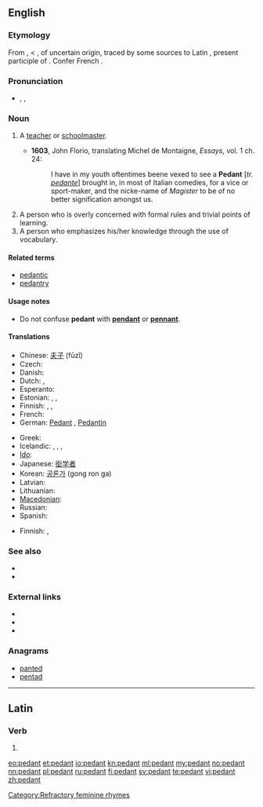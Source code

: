 {{also|pédant|Pedant}}
==English==

===Etymology===
From {{etyl|frm}} {{term|pedant|lang=frm}}, {{term|pedante|lang=frm}} < {{etyl|it}} {{term|lang=it|pedante||a teacher, schoolmaster, pedant}}, of uncertain origin, traced by some sources<!--Century 1911, Online Etymology Dictionary--> to Latin {{term|paedagogans}}, present participle of {{term|paedagogare||to teach}}. Confer French {{term|pédant}}.

===Pronunciation===
* {{enPR|pĕdʹənt}}, {{IPA|/ˈpɛdənt/}}, {{SAMPA|/"pEd@nt/}}

===Noun===
{{en-noun}}

# {{obsolete}} A [[teacher]] or [[schoolmaster]].
#* '''1603''', John Florio, translating Michel de Montaigne, ''Essays'', vol. 1 ch. 24:
#*: I have in my youth oftentimes beene vexed to see a '''Pedant''' [''tr. [[pedante]]''] brought in, in most of Italian comedies, for a vice or sport-maker, and the nicke-name of ''Magister'' to be of no better signification amongst us.
# A person who is overly concerned with formal rules and trivial points of learning.
# A person who emphasizes his/her knowledge through the use of vocabulary.

====Related terms====
* [[pedantic]]
* [[pedantry]]

====Usage notes====
* Do not confuse '''pedant''' with '''[[pendant]]''' or '''[[pennant]]'''.<!--no need to give the definitions here - that is what the links are for!-->

====Translations====
{{trans-top|person overly concerned with formal rules and trivial points of learning}}
* Chinese: [[夫子]] (fūzǐ)
* Czech: {{t-|cs|pedant|m}}
* Danish: {{t|da|pedant}}
* Dutch: {{t|nl|wijsneus|m|f}},  {{t|nl|weetal|m|f}}
* Esperanto: {{t|eo|pedanto}}
* Estonian: {{t|et|pedant}}, {{t|et|juuksekarvalõhestaja}}, {{t|et|tähenärija}}
* Finnish: {{t-|fi|saivartelija}}, {{t-|fi|viisastelija}}, {{t+|fi|pedantti}}
* French: {{t+|fr|pédant|m}}
* German: [[Pedant]] {{m}}, [[Pedantin]] {{f}}
{{trans-mid}}
* Greek: {{t+|el|σχολαστικός|m|sc=Grek}}
* Icelandic: {{t|is|uppfullur af lærdómshroka|m}}, {{t|is|uppfull af lærdómshroka|f}}, {{t|is|smámunasamur maður|m}}, {{t|is|smámunasöm kona|f}}
* [[Ido]]: {{t|io|pedanto}}
* Japanese: [[衒学者]]
* Korean: [[공론가]] (gong ron ga)
* Latvian: {{t|lv|pedants }}
* Lithuanian: {{t|lt|pedantas}}
* [[Macedonian]]: {{t|mk|педант|sc=Cyrl}}
* Russian: {{t|ru|педант|tr=pedánt|sc=Cyrl}}
* Spanish: {{t+|es|pedante|m}}
{{trans-bottom}}

{{trans-top|person who emphasizes his/her knowledge through the use of vocabulary}}
* Finnish: {{t-|fi|viisastelija}}, {{t-|fi|saivartelija}}
{{trans-mid}}
{{trans-bottom}}

===See also===
* {{pedialite}}
* {{Wikisource1911Enc Citation|Pedant}}

===External links===
* {{R:Webster 1913}}
* {{R:Century 1911}}
* {{R:OneLook}}

===Anagrams===
* [[panted#English|panted]]
* [[pentad#English|pentad]]

[[Category:Refractory feminine rhymes]]

----

==Latin==

===Verb===
{{la-verb-form|pedant}}

# {{conjugation of|pedo|pedō|3|p|pres|act|ind|lang=la}}

[[eo:pedant]]
[[et:pedant]]
[[io:pedant]]
[[kn:pedant]]
[[ml:pedant]]
[[my:pedant]]
[[no:pedant]]
[[nn:pedant]]
[[pl:pedant]]
[[ru:pedant]]
[[fi:pedant]]
[[sv:pedant]]
[[te:pedant]]
[[vi:pedant]]
[[zh:pedant]]